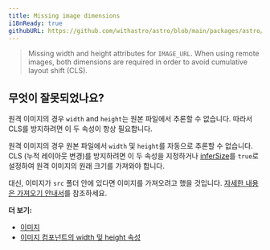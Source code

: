 ```yaml
---
title: Missing image dimensions
i18nReady: true
githubURL: https://github.com/withastro/astro/blob/main/packages/astro/src/core/errors/errors-data.ts
---
```


> Missing width and height attributes for `IMAGE_URL`. When using remote images, both dimensions are required in order to avoid cumulative layout shift (CLS).

## 무엇이 잘못되었나요?

원격 이미지의 경우 `width` and `height`는 원본 파일에서 추론할 수 없습니다. 따라서 CLS를 방지하려면 이 두 속성이 항상 필요합니다.

원격 이미지의 경우 원본 파일에서 `width` 및 `height`를 자동으로 추론할 수 없습니다. CLS (누적 레이아웃 변경)를 방지하려면 이 두 속성을 지정하거나 [inferSize](/ko/reference/modules/astro-assets/#infersize)를 `true`로 설정하여 원격 이미지의 원래 크기를 가져와야 합니다.

대신, 이미지가 `src` 폴더 안에 있다면 이미지를 가져오려고 했을 것입니다. [자세한 내용은 가져오기 안내서](/ko/guides/imports/#기타-자산)를 참조하세요.

**더 보기:**

-  [이미지](/ko/guides/images/)
-  [이미지 컴포넌트의 width 및 height 속성](/ko/reference/modules/astro-assets/#width-및-height-public의-이미지에-필요)
